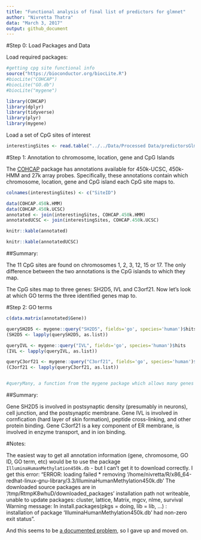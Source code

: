 ```yaml
---
title: "Functional analysis of final list of predictors for glmnet"
author: "Nivretta Thatra"
data: "March 3, 2017"
output: github_document
---
```


#Step 0: Load Packages and Data

Load required packages:

```r

#getting cpg site functional info
source("https://bioconductor.org/biocLite.R")
#biocLite("COHCAP")
#biocLite("GO.db")
#biocLite("mygene")

library(COHCAP)
library(dplyr)
library(tidyverse)
library(plyr)
library(mygene)

```

Load a set of CpG sites of interest

```r

interestingSites <- read.table("../../Data/Processed Data/predictorsGlmnet.txt")

```

#Step 1: Annotation to chromosome, location, gene and CpG Islands

The [COHCAP](https://www.bioconductor.org/packages/devel/bioc/manuals/COHCAP/man/COHCAP.pdf) package has annotations available for 450k-UCSC, 450k-HMM and 27k array probes. Specifically, these annotations contain which chromosome, location, gene and CpG island each CpG site maps to.

```r

colnames(interestingSites) <- c("SiteID")

data(COHCAP.450k.HMM)
data(COHCAP.450k.UCSC)
annotated <- join(interestingSites, COHCAP.450k.HMM)
annotatedUCSC <- join(interestingSites, COHCAP.450k.UCSC)

knitr::kable(annotated) 

knitr::kable(annotatedUCSC)

```

##Summary:

The 11 CpG sites are found on chromosomes 1, 2, 3, 12, 15 or 17. The only difference between the two annotations is the CpG islands to which they map.

The CpG sites map to three genes: SH2D5, IVL and C3orf21. Now let's look at which GO terms the three identified genes map to.

#Step 2: GO terms

```r

c(data.matrix(annotated$Gene))

querySH2D5 <- mygene::query("SH2D5", fields='go', species='human')$hits
(SH2D5 <- lapply(querySH2D5, as.list))

queryIVL <- mygene::query("IVL", fields='go', species='human')$hits
(IVL <- lapply(queryIVL, as.list))

queryC3orf21 <- mygene::query("C3orf21", fields='go', species='human')$hits
(C3orf21 <- lapply(queryC3orf21, as.list))


#queryMany, a function from the mygene package which allows many genes to be queried at once, does not seem to be working

```

##Summary:

Gene SH2D5 is involved in postsynaptic density (presumably in neurons), cell junction, and the postsynaptic membrane.
Gene IVL is involved in cornfication (hard layer of skin formation), peptide cross-linking, and other protein binding.
Gene C3orf21 is a key component of ER membrane, is involved in enzyme transport, and in ion binding.

#Notes:

The easiest way to get all annotation information (gene, chromosome, GO ID, GO term, etc) would be to use the package `IlluminaHumanMethylation450k.db` - but I can't get it to download correctly. I get this error: "ERROR: loading failed * removing ‘/home/nivretta/R/x86_64-redhat-linux-gnu-library/3.3/IlluminaHumanMethylation450k.db’ The downloaded source packages are in ‘/tmp/RtmpK8whuD/downloaded_packages’ installation path not writeable, unable to update packages: cluster, lattice, Matrix, mgcv, nlme, survival Warning message: In install.packages(pkgs = doing, lib = lib, ...) : installation of package ‘IlluminaHumanMethylation450k.db’ had non-zero exit status".

And this seems to be [a documented problem](https://support.bioconductor.org/p/62068/), so I gave up and moved on.